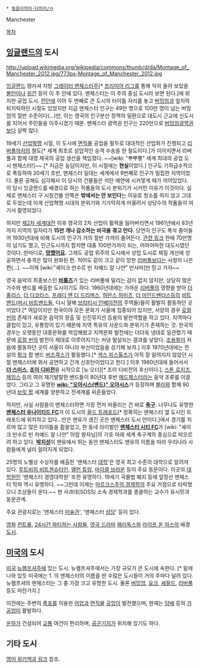  * [[동음이의어·다의어/ㅁ]]

Manchester

[[목차]]
== [[잉글랜드]]의 도시 ==
http://upload.wikimedia.org/wikipedia/commons/thumb/d/da/Montage_of_Manchester_2012.jpg/773px-Montage_of_Manchester_2012.jpg

[[잉글랜드]] 랭캬셔 지방 [[그레이터 맨체스터]]주[* [[프리미어 리그]]를 통해 익히 들어 보았을 [[볼턴]]이나 [[위건]] 등이 이 주 안에 있다. 맨체스터는 이 주의 중심 도시라 보면 된다.]에 위치한 공업 도시. [[런던]]에 이어 두 번째로 큰 도시의 타이틀 자리를 놓고 [[버밍엄]]과 엎치락뒤치락하던 시절도 있었지만 지금 맨체스터 인구는 49만 명으로 100만 명이 넘는 버밍엄의 절반 수준이다(...)만, 이는 영국의 인구분산 정책의 일환으로 대도시 근교에 신도시를 지어서 주민들을 이주시켰기 때문. 맨체스터 광역권 인구는 220만으로 [[버밍엄]]광역권보다 살짝 많다.

19세기 [[산업혁명]] 시절, 이 도시에 [[면직물]] 공업을 필두로 대대적인 산업화가 진행되고 [[리버풀]]까지의 철도[* 세계 최초로 상업적인 승객 수송을 한 철도이다.]가 이어지면서 리버풀과 함께 대영 제국의 공업 생산을 책임졌다. ~~[wiki: "뿌뿌뿡" 세계 최대의 공업 도시 맨체스터!]~~ [* 지금은 농담이지만, 이 시절에는 '''현실'''이었다.] 인구도 기하급수적으로 폭등하여 20세기 초반, 맨체스터 일대는 세계에서 9번째로 인구가 밀집한 지역이었다. 물론 공해도 심각해서 이 당시의 건물들은 석탄 매연에 시커멓게 때가 끼어있었다. 이 당시 잉글랜드를 배경으로 하는 작품들의 도시 분위기가 시커먼 이유가 이것이다. 실제로 맨체스터 구 시청건물 안쪽은 '''밖에서는 안 보인다'''는 이유로 청소를 하지 않고 그대로 두었는데 이게 산업혁명 시대의 분위기와 기가막히게 어울려서 상당수의 작품들이 여기서 촬영되었다.

하지만 [[제2차 세계대전]] 이후 영국의 2차 산업이 활력을 잃어버리면서 1961년에서 83년까지 지역의 일자리가 '''15만 개나 감소하는 비극을 겪고 만다.''' 당연히 인구도 폭삭 줄어들어 1930년대에 비해 도시의 인구가 거의 절반 가까이 줄어든다. [http://en.wikipedia.org/wiki/File:Greater_Manchester_Demography.png 관련 링크] 한때 70만명이 넘기도 했고, 인근도시까지 합치면 대충 100만가까이 되는, 어마어마한 대도시였던 것이다. 한마디로, '''[[망했어요]].''' 그래도 공업 위주의 도시에서 상업 도시로 체질 개선에 성공하면서 충격은 많이 완화된 편. 적어도 같이 크고 같이 망한 [[리버풀]]보다는 사정이 나은 편(...). ~~이제 [wiki:"셰이크 만수르 빈 자예드 알 나얀" 만사마]만 믿고 가자~~

영국 음악의 최종보스인 '''[[비틀즈]]'''가 있는 리버풀에 밀리는 감이 없지 않지만, 상당히 많은 가수와 밴드를 배출한 도시이기도 하다. 1960년대에는 가까운 [[리버풀]]의 영향을 받아 [[더 홀리스]], [[더 다코타스]], [[프레디 앤 더 드리머스]], [[허만스 허미츠]], [[더 마인드벤더스]]등의 [[비트 밴드]]([[머시 비트]]밴드들, 다시 말해 [[브리티시 인베이전]]의 주역들)들이 활발히 활동하던 곳이었다.[* 여담이지만 한국이야 모든 문화가 서울에 집중되어 있지만, 서양의 경우 [[로컬 씬]]의 존재가 새로운 음악의 창출 및 신진뮤지션 등용의 발판역할을 하고 있다. 지역마다 클럽이 있고, 유통망이 있기 때문에 지역 특유의 사운드와 분위기가 존재하는 것. 한국의 경우는 오랫동안 대중문화를 억압해왔고 지역문화 발전에는 더더욱 냉대로 일관했기 때문에 [[로컬 씬]]의 발전이 제대로 이루어지기는 커녕 말살되는 결과를 낳았다. [[조용필]]이 처음에 활동하던 곳이 서울이 아니라 부산이었음을 상기해 보자.] 이후 1970년대에는 전설의 [[펑크]] 팝 밴드 [[버즈콕스]]가 활동했다.[* [[섹스 피스톨즈]]가 아직 잘 알려지지 않았던 시절 맨체스터에 와서 공연하고 간게 신호탄이었다고 한다.] 이후 1980년대에 들어서서 '''[[더 스미스]]''', '''[[조이 디비전]]'''을 시작으로 [뉴 오더][* 조이 디비전의 후신이다.], [[스톤 로지즈]], [[제임스]] 등의 여러 재기발랄한 밴드들이 80년대 후반 [[매드체스터]]라는 음악 조류를 이끌었다. 그리고 그 유명한 '''[[wiki: "오아시스(밴드)" 오아시스]]'''가 등장하며 [[블러]]와 함께 90년대 [[브릿 팝]] 세계를 양분하고 전세계를 뒤흔들었다.

하지만, 사실 사람들이 맨체스터하면 가장 먼저 떠올리는 건 바로 '''[[축구]].''' 너무나도 유명한 '''[[맨체스터 유나이티드 FC]]'''가 이 도시의 [[올드 트래포드]][* 정확히는 맨체스터 옆 도시인 트래포드에 위치하고 있다...만은 맨유가 생긴 곳은 맨체스터 도시 안이다.]에서 경기를 치르며 많고 많은 타이틀을 휩쓸었고, 한 동네 라이벌인 '''[[맨체스터 시티 FC]]'''가 [wiki: "셰이크 만수르 빈 자예드 알 나얀" 아랍 왕자님]의 가호 아래 세계 축구계의 중심으로 떠오르려 하고 있다. '''[[박지성]]'''이 맨유에서 뛰는 동안 맨체스터도 맨유의 이름을 따라 우리나라 사람들에게 널리 알려지게 되었다. 

25명의 노벨상 수상자를 배출한 '맨체스터 [[대학]]'은 영국 최고 수준의 대학으로 알려져 있다. [[루트비히 비트겐슈타인]], [[앨런 튜링]], [[마이클 브라운]] 등이 주요 동문이다. 이곳의 [[대학원]]인 '맨체스터 경영대학원' 또한 유명하다. 19세기 곡물법 폐지 등에 앞장선 맨체스터 학파 역시 유명하다. ~~그런데 이제는 [[마르크스주의 경제학]]의 주요 거점으로 타락했으니 조상들이 운다.~~ 현 사과대(SOSS) 소속 경제학과를 총괄하는 교수가 유시민과 동문관계.

주요 관광지로는 '맨체스터 [[미술관]]', '맨체스터 [[성당]]' 등이 있다.

[[영화]] [[컨트롤]], [[24시간 파티하는 사람들]], [[영국 드라마]] [[패러독스]]와 [[라이프 온 마스]]의 배경 [[도시]].

== [[미국]]의 도시 ==
[[미국]] [[뉴햄프셔]]주에 있는 도시. 뉴햄프셔주에서는 가장 규모가 큰 도시에 속한다. [* 밑에 나와 있듯 미국에는 1. 의 맨체스터의 이름을 딴 수많은 도시들이 거의 주마다 널려 있다. 뉴햄프셔의 맨체스터는 그 중 가장 크고 유명한 도시. 물론 [[버밍엄]], [[요크]], [[셰필드]], [[리버풀]] 등도 마찬가지.]

이전에는 주변의 [[폭포]]를 이용한 [[어업]]과 [[면직물]] [[공업]]이 발전했으며, 현재는 [[담배]] 등의 [[가공업]]이 활발하다.

[[운하]]가 건설되어 [[교통]] 여건이 편리하며, [[공군]][[기지]]가 위치해 있기도 하다.

== 기타 도시 ==
[http://en.wikipedia.org/wiki/Manchester_(disambiguation) 영어 위키백과 링크] 참조.
